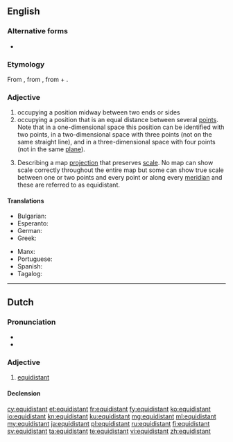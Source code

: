 ==English==

===Alternative forms===
* {{l|en|æquidistant}} {{qualifier|archaic}}

===Etymology===
From {{etyl|frm|en}} {{m|frm|équidistant}}, from {{etyl|LL.|en}} {{m|la|aequidistantem}}, from {{etyl|la|en}} {{m|la|aequi||equal}} + {{m|la|distantem||distant}}.

===Adjective===
{{en-adj|-}}

# occupying a position midway between two ends or sides
# occupying a position that is an equal distance between several [[point]]s. Note that in a one-dimensional space this position can be identified with two points, in a two-dimensional space with three points (not on the same straight line), and in a three-dimensional space with four points (not in the same [[plane]]).
# {{label|en|cartography}} Describing a map [[projection]] that preserves [[scale]]. No map can show scale correctly throughout the entire map but some can show true scale between one or two points and every point or along every [[meridian]] and these are referred to as equidistant.

====Translations====
{{trans-top|occupying a position that is an equal distance between several [[point]]s}}
* Bulgarian: {{t+|bg|равноотстоящ}}
* Esperanto: {{t|eo|samdistanca}}
* German: {{t+|de|äquidistant}}
* Greek: {{t|el|ισαπέχων|m}}
{{trans-mid}}
* Manx: {{t|gv|co-houd}}
* Portuguese: {{t+|pt|equidistante}}
* Spanish: {{t+|es|equidistante}}
* Tagalog: {{t|tl|pariagwat}}
{{trans-bottom}}

----

==Dutch==

===Pronunciation===
* {{IPA|/ˌeː.kʋi.dɪs.ˈtɑnt/|lang=nl}}
* {{audio|Nl-equidistant.ogg|Audio|lang=nl}}

===Adjective===
{{nl-adj|-}}

# [[#English|equidistant]]

====Declension====
{{nl-decl-adj||-}}

[[cy:equidistant]]
[[et:equidistant]]
[[fr:equidistant]]
[[fy:equidistant]]
[[ko:equidistant]]
[[io:equidistant]]
[[kn:equidistant]]
[[ku:equidistant]]
[[mg:equidistant]]
[[ml:equidistant]]
[[my:equidistant]]
[[ja:equidistant]]
[[pl:equidistant]]
[[ru:equidistant]]
[[fi:equidistant]]
[[sv:equidistant]]
[[ta:equidistant]]
[[te:equidistant]]
[[vi:equidistant]]
[[zh:equidistant]]